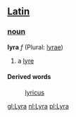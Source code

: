 ==[[Latin]]==
===[[noun]]===
'''lyra''' ''f'' (Plural: [[lyrae]])

#a [[lyre]]
====Derived words====
: [[lyricus]]

[[gl:Lyra]]
[[nl:Lyra]]
[[pl:Lyra]]